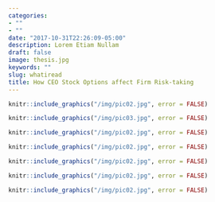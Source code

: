 ```yaml
---
categories:
- ""
- ""
date: "2017-10-31T22:26:09-05:00"
description: Lorem Etiam Nullam
draft: false
image: thesis.jpg
keywords: ""
slug: whatiread
title: How CEO Stock Options affect Firm Risk-taking
---
```


```r
knitr::include_graphics("/img/pic02.jpg", error = FALSE)
```

```r
knitr::include_graphics("/img/pic03.jpg", error = FALSE)
```

```r
knitr::include_graphics("/img/pic02.jpg", error = FALSE)
```

```r
knitr::include_graphics("/img/pic02.jpg", error = FALSE)
```

```r
knitr::include_graphics("/img/pic02.jpg", error = FALSE)
```

```r
knitr::include_graphics("/img/pic02.jpg", error = FALSE)
```

```r
knitr::include_graphics("/img/pic02.jpg", error = FALSE)
```

